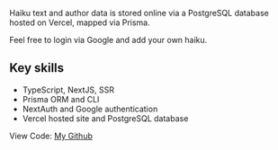 Haiku text and author data is stored online via a PostgreSQL database hosted on Vercel, mapped via Prisma.

Feel free to login via Google and add your own haiku.

## Key skills

- TypeScript, NextJS, SSR
- Prisma ORM and CLI
- NextAuth and Google authentication
- Vercel hosted site and PostgreSQL database

View Code: [My Github](https://github.com/ddavisj/myhaiku)
